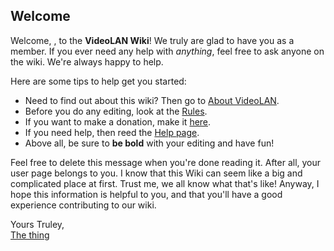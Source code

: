 ==Welcome==
Welcome, {{PAGENAME}}, to the '''VideoLAN Wiki'''! We truly are glad to have you as a member. If you ever need any help with ''anything'', feel free to ask anyone on the wiki. We're always happy to help.

Here are some tips to help get you started:
* Need to find out about this wiki? Then go to [[VideoLAN Wiki:About|About VideoLAN]].
* Before you do any editing, look at the [[VideoLAN Wiki:Rules|Rules]].
* If you want to make a donation, make it [[VideoLAN Wiki:Site support|here]].
* If you need help, then reed the [[Help:Contents|Help page]].
* Above all, be sure to '''be bold''' with your editing and have fun!

Feel free to delete this message when you're done reading it. After all, your user page belongs to you. I know that this Wiki can seem like a big and complicated place at first. Trust me, we all know what that's like! Anyway, I hope this information is helpful to you, and that you'll have a good experience contributing to our wiki.

Yours Truley,<br/>
[[User:The thing|The thing]]